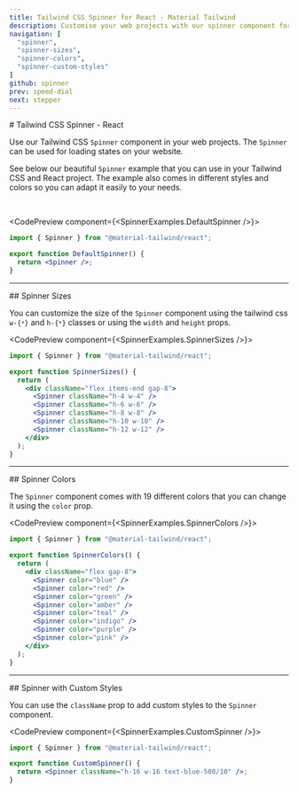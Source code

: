 ```yaml
---
title: Tailwind CSS Spinner for React - Material Tailwind
description: Customise your web projects with our spinner component for Tailwind CSS and React using Material Design guidelines.
navigation: [
  "spinner", 
  "spinner-sizes", 
  "spinner-colors",
  "spinner-custom-styles" 
]
github: spinner
prev: speed-dial
next: stepper
---
```


<DocsTitle href="spinner">
# Tailwind CSS Spinner - React
</DocsTitle>

Use our Tailwind CSS <Code>Spinner</Code> component in your web projects. The <Code>Spinner</Code> can be used for loading states on your website.

See below our beautiful <Code>Spinner</Code> example that you can use in your Tailwind CSS and React project. The example also comes in different styles and colors so you can adapt it easily to your needs.

<br />

<CodePreview component={<SpinnerExamples.DefaultSpinner />}>
```jsx
import { Spinner } from "@material-tailwind/react";

export function DefaultSpinner() {
  return <Spinner />;
}
```
</CodePreview>

---

<DocsTitle href="spinner-sizes">
## Spinner Sizes
</DocsTitle>

You can customize the size of the <Code>Spinner</Code> component using the tailwind css <Code>w-{`*`}</Code> and <Code>h-{`*`}</Code> classes or using the <Code>width</Code> and <Code>height</Code> props.

<CodePreview component={<SpinnerExamples.SpinnerSizes />}>
```jsx
import { Spinner } from "@material-tailwind/react";

export function SpinnerSizes() {
  return (
    <div className="flex items-end gap-8">
      <Spinner className="h-4 w-4" />
      <Spinner className="h-6 w-6" />
      <Spinner className="h-8 w-8" />
      <Spinner className="h-10 w-10" />
      <Spinner className="h-12 w-12" />
    </div>
  );
}
```
</CodePreview>

---

<DocsTitle href="spinner-colors">
## Spinner Colors
</DocsTitle>

The <Code>Spinner</Code> component comes with 19 different colors that you can change it using the <Code>color</Code> prop.

<CodePreview component={<SpinnerExamples.SpinnerColors />}>
```jsx
import { Spinner } from "@material-tailwind/react";

export function SpinnerColors() {
  return (
    <div className="flex gap-8">
      <Spinner color="blue" />
      <Spinner color="red" />
      <Spinner color="green" />
      <Spinner color="amber" />
      <Spinner color="teal" />
      <Spinner color="indigo" />
      <Spinner color="purple" />
      <Spinner color="pink" />
    </div>
  );
}
```
</CodePreview>

---

<DocsTitle href="spinner-custom-styles">
## Spinner with Custom Styles
</DocsTitle>

You can use the <Code>className</Code> prop to add custom styles to the <Code>Spinner</Code> component.

<CodePreview component={<SpinnerExamples.CustomSpinner />}>
```jsx
import { Spinner } from "@material-tailwind/react";

export function CustomSpinner() {
  return <Spinner className="h-16 w-16 text-blue-500/10" />;
}
```
</CodePreview>

